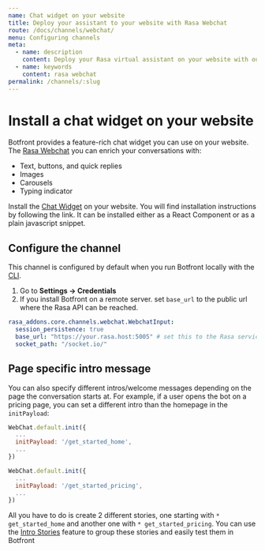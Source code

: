 ```yaml
---
name: Chat widget on your website
title: Deploy your assistant to your website with Rasa Webchat
route: /docs/channels/webchat/
menu: Configuring channels
meta:
  - name: description
    content: Deploy your Rasa virtual assistant on your website with our feature-rich chat widget. Enrich your conversation with buttons, images and carousels.
  - name: keywords
    content: rasa webchat
permalink: /channels/:slug
---
```


# Install a chat widget on your website

Botfront provides a feature-rich chat widget you can use on your website.
The [Rasa Webchat](https://github.com/botfront/rasa-webchat) you can enrich your conversations with:
- Text, buttons, and quick replies
- Images
- Carousels
- Typing indicator

Install the [Chat Widget](https://github.com/botfront/rasa-webchat) on your website.
You will find installation instructions by following the link. It can be installed either as a React Component or as a plain javascript snippet.

## Configure the channel

This channel is configured by default when you run Botfront locally with the [CLI](/docs/getting-started/cli).

1. Go to **Settings -> Credentials**
2. If you install Botfront on a remote server. set `base_url` to the public url where the Rasa API can be reached.

```yaml
rasa_addons.core.channels.webchat.WebchatInput:
  session_persistence: true
  base_url: "https://your.rasa.host:5005" # set this to the Rasa service host
  socket_path: "/socket.io/"
```

## Page specific intro message

You can also specify different intros/welcome messages depending on the page the conversation starts at.
For example, if a user opens the bot on a pricing page, you can set a different intro than the homepage in the `initPayload`:

```javascript
WebChat.default.init({
  ...
  initPayload: '/get_started_home',
  ...
})
```

```javascript
WebChat.default.init({
  ...
  initPayload: '/get_started_pricing',
  ...
})
```

All you have to do is create 2 different stories, one starting with `* get_started_home` and another one with `* get_started_pricing`. You can use the [Intro Stories](/) feature to group these stories and easily test them in Botfront
